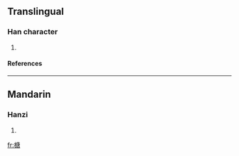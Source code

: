 ==Translingual==
===Han character===
{{Han char|rn=75|rad=木|as=10|sn=14|four=4096<sub>7</sub>|canj=木戈中口 (DILR)}}
# {{defn|Han|sort=木10}}
====References====
{{Han ref|kx=0544.260|dkj=15282|dj=0932.090|hdz=21268.080|uh=69B6|ud=27062|bh=E1FD|bd=57853}}

----
==Mandarin==
===Hanzi===
{{cmn-hanzi|pin=[[táng]] ([[tang2]])|wg=t'ang<sup>2</sup>}}
# {{defn|Mandarin}}

[[fr:榶]]
